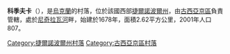 {{coord|49|4|56|N|25|55|26|E|scale:30000|display=title}}

'''科季夫卡'''（{{lang-uk|Котівка}}），是[[烏克蘭|烏克蘭]]的村落，位於該國西部[[捷爾諾波爾州|捷爾諾波爾州]]，由[[古西亞京區|古西亞京區]]負責管轄，處於[[尼奇拉瓦河|尼奇拉瓦河]]畔，始建於1678年，面積2.62平方公里，2001年人口807。

{{DEFAULTSORT:Котівка}}
[[Category:捷爾諾波爾州村落|Category:捷爾諾波爾州村落]]
[[Category:古西亞京區村落|Category:古西亞京區村落]]


{{Ternopil-geo-stub}}